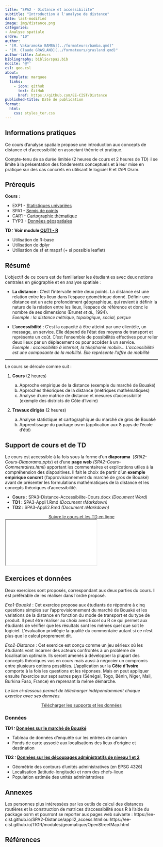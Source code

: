 ```yaml
---
title: "SPA2 - Distance et accessibilité"
subtitle: "Introduction à l'analyse de distance"
date: last-modified
image: img/distance.png
categories: 
- Analyse spatiale
ordre: "10" 
author: 
- "[M. Vakaramoko BAMBA](../formateurs/bamba.qmd)"
- "[M. Claude GRASLAND](../formateurs/grasland.qmd)"
author-title: Auteurs
bibliography: biblio/spa2.bib
nocite: '@*'
csl: geo.csl
about:
  template: marquee
  links:
    - icon: github
      text: GitHub
      href: https://github.com/EE-CIST/Distance
published-title: Date de publication 
format:
  html: 
    css: styles_ter.css
---
```


## <i class="bi bi-info-circle"></i> Informations pratiques

Ce cours d'analyse spatiale propose une introduction aux concepts de distance et d'accessibilité en associant théorie et pratique.

Compte-tenu de sa durée limitée (2 heures de cours et 2 heures de TD) il se limite à la présentation des fondements conceptuels et à leur mise en pratique sur des cas concrets en utilisant le logiciel R et l'API Osrm.

## <i class="bi bi-ui-checks-grid"></i> Prérequis

**Cours :**

-   EXP1 - [Statistiques univariées](exp1_uni.qmd)
-   SPA1 - [Semis de points](spa1_sem.qmd)
-   CAR1 - [Cartographie thématique](cart1-2_the.qmd)
-   TYP3 - [Données géospatiales](typ3_ig.qmd)

**TD : Voir module [OUT1 - R](out1_r.qmd)**

-   Utilisation de R-base
-   Utilisation de dplyr
-   Utilisation de sf et mapsf (+ si possible leaflet)

## <i class="bi bi-bookmark"></i> Résumé

L'objectif de ce cours est de familiariser les étudiant·es avec deux notions centrales en géographie et en analyse spatiale :

-   **La distance** : C'est l'intervalle entre deux points. La distance est une relation entre les lieux dans l'espace géométrique donné. Définir une distance est un acte profondément géographique, qui revient à définir la nature de la relation entre les lieux, l'espace de référence et donc le nombre de ses dimensions (Brunet *et al.*, 1994).\
    *Exemple : la distance métrique, topologique, social, perçue*

-   **L'accessibilité** : C'est la capacité à être atteint par une clientèle, un message, un service. Elle dépend de l'état des moyens de transport et représente un coût. C'est l'ensemble de possibilités effectives pour relier deux lieux par un déplacement ou pour accéder à un service.\
    *Exemple : accessibilité à internet, la téléphonie mobile... L'accessibilité est une composante de la mobilité. Elle représente l'offre de mobilité*

------------------------------------------------------------------------

Le cours se déroule comme suit :

1.  **Cours** (2 heures)

    a.  Approche empirique de la distance (exemple du marché de Bouaké)
    b.  Approches théoriques de la distance (métriques mathématiques)
    c.  Analyse d'une matrice de distance et mesures d'accessibilité (exemple des districts de Côte d'Ivoire)

2.  **Travaux dirigés** (2 heures)

    a.  Analyse statistique et cartographique du marché de gros de Bouaké
    b.  Apprentissage du package osrm (application aux 8 pays de l'école d'été)

## <i class="bi bi-person-video3"></i> Support de cours et de TD

Le cours est accessible à la fois sous la forme d'un **diaporama**  (*SPA2-Cours-Diaporama.pptx*) et d'une **page web** *(SPA2-Cours-Commentaires.html*) apportant les commentaires et explications utiles à la compréhension des diapositives. Il fait le choix de partir d'un **exemple empirique concret** (l'approvisionnement du marché de gros de Bouaké) avant de présenter les formulations mathématiques de la distance et les concepts théoriques d'accessibilité.

-   **Cours** : SPA3-Distance-Accessibilite-Cours.docx *(Document Word)*
-   **TD1** : SPA3-Appli1.Rmd *(Document rMarkdown)*
-   **TD2** : SPA3-Appli2.Rmd *(Document rMarkdown)*

<!-- Ces supportys sont disponibles ici https://ee-cist.github.io/Distance/ -->

<center><a href="https://ee-cist.github.io/SPA2-Distance/" class="btn btn-info" role="button" aria-disabled="true" target="_blank" rel="noopener noreferrer"><i class="bi bi-eye"></i> Suivre le cours et les TD en ligne </a></center>

<object class="slide" data="../modules/support/spa2_dist.pdf" type="application/pdf">

<iframe class="slide" src="../modules/support/spa2_dist.pdf">

</iframe>

<!-- ::: {#url} -->

<!-- <i class="bi bi-cloud-arrow-down-fill"></i> [Télécharger</i>]() -->

<!-- ::: -->

</object>

## <i class="bi bi-person-video3"></i> Exercices et données

Deux exercices sont proposés, correspondant aux deux parties du cours. Il est préférable de les réaliser dans l'ordre proposé.

*Exo1-Bouaké* : Cet exercice propose aux étudiants de répondre à cinq questions simples sur l'approvisionnement du marché de Bouaké et les variations de la distance en fonction du mode de transport et du type de produit. Il peut être réaliser au choix avec Excel ou R ce qui permet aux étudiants de vérifier que les résultats sont les mêmes quel que soit le logiciel. L'évaluation privilégie la qualité du commentaire autant si ce n'est plus que le calcul proprement dit.

*Exo2-Distance* : Cet exercice est conçu comme un jeu sérieux où les étudiants vont incarner des acteurs confrontés à un problème de localisation optimale. Ils seront amenés à développer la plupart des concepts théoriques vus en cours mais aussi à négocier un compromis entre plusieurs options possibles. L'application sur la **Côte d'Ivoire** comporte à la fois les questions et les réponses. Mais on peut appliquer ensuite l'exercice sur sept autres pays (Sénégal, Togo, Bénin, Niger, Mali, Burkina Faso, France) en reprenant la même démarche.

<!-- <center><a href="https://ee-cist.github.io/Distance/" class="btn btn-warning" role="button" aria-disabled="true" target="_blank" rel="noopener noreferrer"><i class="bi bi-eye"></i> Consulter </a></center> -->

*Le lien ci-dessous permet de télécharger indépendamment chaque exercice avec ses données.*

<center><a href="https://bit.ly/482f6we" class="btn btn-warning" role="button" aria-disabled="true" target="_blank" rel="noopener noreferrer"><i class="bi bi-cloud-arrow-down"></i> Télécharger les supports et les données </a></center>

### <i class="bi bi-clipboard-data"></i> Données

**TD1 : [Données sur le marché de Bouaké](../donnees/mar_bouake_2013.qmd)**

-   Tableau de données d'enquête sur les entrées de camion
-   Fonds de carte associé aux localisations des lieux d'origine et destination

**TD2 : [Données sur les découpages administratifs de niveau 1 et 2](../donnees/geo_admin_2023)**

-   Géométrie des contours d'unités administratives (en EPSG 4326)
-   Localisation (latitude-longitude) et nom des chefs-lieux
-   Population estimée des unités administratives

## Annexes

Les personnes plus intéressées par les outils de calcul des distances routières et la construction de matrices d'accessibilité sous R à l'aide du package osrm et pourront se reporter aux pages web suivante : https://ee-cist.github.io/SPA2-Distance/appli2_access.html ou https://ee-cist.github.io/TIGR/modules/geomatique/OpenStreetMap.html

## <i class="bi bi-file-earmark-text"></i> Références

::: {#refs}
:::
